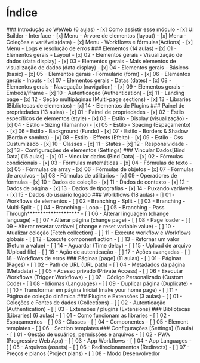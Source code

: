 
# Índice

<Steps>
    ###  Introdução ao WeWeb (6 aulas)
    - [x]  Como assistir esse módulo
    - [x]  UI Builder - Interface
    - [x]  Menu - Árvore de elementos (layout)
    - [x]  Menu - Coleções e variáveis(data)
    - [x]  Menu - Workflows e fórmulas(Actions)
    - [x]  Menu - Logs e resolução de erros
    ### Elementos (14 aulas)
    - [x]  01 - Elementos gerais - Layout
    - [x]  02 - Elementos gerais - Visualização de dados (data display)
    - [x]  03 - Elementos gerais - Mais elementos de visualização de dados (data display)
    - [x]  04 - Elementos gerais - Básicos (basic)
    - [x]  05 - Elementos gerais - Formulário (form)
    - [x]  06 - Elementos gerais - Inputs
    - [x]  07 - Elementos gerais - Datas (dates)
    - [x]  08 - Elementos gerais - Navegação (navigation)
    - [x]  09 - Elementos gerais - Embeds/iframe
    - [x]  10 - Autenticação (Authentication)
    - [x]  11 - Landing page
    - [x]  12 - Seção multipáginas (Multi-page sections)
    - [x]  13 - Libraries (Bibliotecas de elementos)
    - [x]  14 - Elementos de Plugins
    ### Painel de propriedades (13 aulas)
    - [x]  01 - Painel de propriedades
    - [x]  02 - Estilo específicos de elementos (style)
    - [x]  03 - Estilo - Display (visualização)
    - [x]  04 - Estilo - Sizing (Tamanho)
    - [x]  05 - Estilo - Spacing (Espaçamento)
    - [x]  06 - Estilo - Background (Fundo)
    - [x]  07 - Estilo - Borders & Shadow (Borda e sombra)
    - [x]  08 - Estilo - Effects (Efeito)
    - [x]  09 - Estilo - Css Custumizado
    - [x]  10 - Classes
    - [x]  11 - States
    - [x]  12 - Responsividade
    - [x]  13 - Configurações de elementos (Settings)
    ### Vincular Dados[Bind Data] (15 aulas)
    - [x]  01 - Vincular dados (Bind Data)
    - [x]  02 - Fórmulas condicionais
    - [x]  03 - Fórmulas matemáticas
    - [x]  04 - Fórmulas de texto
    - [x]  05 - Fórmulas de array
    - [x]  06 - Fórmulas de objetos
    - [x]  07 - Fórmulas de arquivos
    - [x]  08 - Fórmulas de utilitários
    - [x]  09 - Operadores de fórmulas
    - [x]  10 - Dados de coleção
    - [x]  11 - Dados de contexto
    - [x]  12 - Dados de página
    - [x]  13 - Dados de tipografias
    - [x]  14 - Puxando variáveis
    - [x]  15 - Dados do usuário logado
    ### Workflows (18 aulas)
    - []  01 -Workflows de elementos
    - [ ]  02 - Branching - Split
    - [ ]  03 - Branching - Multi-Split
    - [ ]  04 - Branching - Loop
    - [ ]  05 - Branching - Pass Through********************
    - [ ]  06 - Alterar linguagem (change language)
    - [ ]  07 - Alterar página (change page)
    - [ ]  08 - Page loader
    - [ ]  09 - Alterar resetar variável ( change e reset variable value)
    - [ ]  10 - Atualizar coleção (Fetch collection)
    - [ ]  11 - Execute workflow e Workflows globais
    - [ ]  12 - Execute component action
    - [ ]  13 - Retornar um valor (Return a value)
    - [ ]  14 - Aguardar (Time delay)
    - [ ]  15 - Upload de arquivo (Upload file)
    - [ ]  16 - Ação de autenticação
    - [ ]  17 - Ações avançadas
    - [ ]  18 - Workflows de erros
    ### Páginas [page] (11 aulas)
    - [ ]  01 - Páginas (Pages)
    - [ ]  02 - Path de URL (URL path)
    - [ ]  04 - Metadados da página (Metadata)
    - [ ]  05 - Acesso privado (Private Access)
    - [ ]  06 - Executar Workflows (Trigger Workflows)
    - [ ]  07 - Código Personalizado (Custom Code)
    - [ ]  08 - Idiomas (Languages)
    - [ ]  09 - Duplicar página (Duplicate)
    - [ ]  10 - Transformar em página Inicial (make your home page)
    - [ ]  11 - Página de coleção dinâmica
    ### Plugins e Extensões (3 aulas)
    - [ ]  01 - Coleções e Fontes de dados (Collections)
    - [ ]  02 - Autenticação (Authentication)
    - [ ]  03 - Extensões / plugins (Extensions)
    ### Bibliotecas [Libraries] (6 aulas)
    - [ ]  01 - Como funcionam as libraries
    - [ ]  02 - Espaçamentos
    - [ ]  03 - Classes
    - [ ]  04 - Componentes
    - [ ]  05 - Element templates
    - [ ]  06 - Section templates
    ### Configurações [Settings] (8 aula)
    - [ ]  01 - Gestão de usuários, permissões e arquivos
    - [ ]  02 - PWA (Progressive Web App)
    - [ ]  03 - App Workflows
    - [ ]  04 - App Languages
    - [ ]  05 - Arquivos (assets)
    - [ ]  06 - Redirecionamentos (Redirects)
    - [ ]  07 - Preços e planos (Project plans)
    - [ ]  08 - Modo Desenvolvedor

</Steps>
